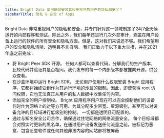 ```yaml
---
title: Bright Data 如何确保安装其应用程序的用户的隐私和安全？
sidebarTitle: 隐私 & 安全 of Apps
---
```


Bright Data 非常重视用户的隐私和安全，并专门针对这一领域制定了24/7全天候运行的内部程序和测试。除此之外，我们每年还进行几次外部审计，涵盖在用户设备上运行的软件的所有安全和隐私方面。但是，这对我们来说还不够。我们希望用户的安全和隐私清晰、透明且不言自明。 我们正致力于以下重大举措，并在2021年底之前完成：

* 将 Bright Peer SDK 开源。 任何人都可以查看代码，分解我们的生产版本，比较代码并验证其是否相同。我们发布的每一个内部版本都被推向开源，供公众查看。
* 在沙盒环境中运行 Bright SDK。 无论用户使用什么权限安装 Bright 应用程序，它都将始终受到作为其运行环境的沙盒的限制。因此，即使获得 root 访问权限，它也无法真正从用户的私人数据中收集任何内容。
* 添加完全的用户控制权。 Bright 应用程序用户现在可以完全控制他们的设备何时作为网络上的对等方可用、为其分配多少带宽、资源级别，甚至可以对设备允许的目标域进行低级别的控制。 一切都是透明且可配置的。
* 通过与知名安全公司合作，确保通过住宅网络的网络流量安全。 每个目标域都会对照实时更新的黑名单，在通过用户设备发送任何流量之前，被标记为恶意、包含恶意软件或任何其他非法内容的网站都将被屏蔽